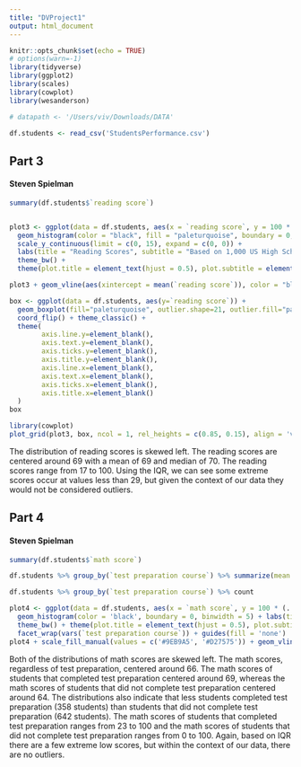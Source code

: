 ```yaml
---
title: "DVProject1"
output: html_document
---
```


```r
knitr::opts_chunk$set(echo = TRUE)
# options(warn=-1)
library(tidyverse)
library(ggplot2)
library(scales)
library(cowplot)
library(wesanderson)

# datapath <- '/Users/viv/Downloads/DATA'
```  

```r
df.students <- read_csv('StudentsPerformance.csv')
```




## Part 3
#### Steven Spielman

```r
summary(df.students$`reading score`)


plot3 <- ggplot(data = df.students, aes(x = `reading score`, y = 100 * (..count../sum(..count..)))) +
  geom_histogram(color = "black", fill = "paleturquoise", boundary = 0, binwidth = 5)  +
  scale_y_continuous(limit = c(0, 15), expand = c(0, 0)) +
  labs(title = "Reading Scores", subtitle = "Based on 1,000 US High School Students", x = "Score", y = "Percent (%)", caption = "Data From Kaggle: Student Performance")  +
  theme_bw() +
  theme(plot.title = element_text(hjust = 0.5), plot.subtitle = element_text(hjust = 0.5))

plot3 + geom_vline(aes(xintercept = mean(`reading score`)), color = "black", linetype = "dashed", size = 0.8)

box <- ggplot(data = df.students, aes(y=`reading score`)) +
  geom_boxplot(fill="paleturquoise", outlier.shape=21, outlier.fill="paleturquoise", outlier.alpha=0.3) +
  coord_flip() + theme_classic() +
  theme(
        axis.line.y=element_blank(),
        axis.text.y=element_blank(),
        axis.ticks.y=element_blank(),
        axis.title.y=element_blank(),
        axis.line.x=element_blank(),
        axis.text.x=element_blank(),
        axis.ticks.x=element_blank(),
        axis.title.x=element_blank()
  )
box

library(cowplot)
plot_grid(plot3, box, ncol = 1, rel_heights = c(0.85, 0.15), align = 'v', axis = 'lr')
```

The distribution of reading scores is skewed left. The reading scores are centered around 69 with a mean of 69 and median of 70. The reading scores range from 17 to 100. Using the IQR, we can see some extreme scores occur at values less than 29, but given the context of our data they would not be considered outliers.



## Part 4
#### Steven Spielman

```r
summary(df.students$`math score`)

df.students %>% group_by(`test preparation course`) %>% summarize(mean = mean(`math score`), median = median(`math score`), max = max(`math score`), min = min(`math score`))

df.students %>% group_by(`test preparation course`) %>% count

plot4 <- ggplot(data = df.students, aes(x = `math score`, y = 100 * (..count../sum(..count..)), fill = `test preparation course`)) +
  geom_histogram(color = 'black', boundary = 0, binwidth = 5) + labs(title = "Math Scores by Test Preparation", subtitle = "Based on 1,000 US High School Students", x = "Score", y = "Percent (%)", caption = "Data From Kaggle: Student Performance")  + scale_y_continuous(limit = c(0, 10), expand = c(0, 0)) + 
  theme_bw() + theme(plot.title = element_text(hjust = 0.5), plot.subtitle = element_text(hjust = 0.5)) +
  facet_wrap(vars(`test preparation course`)) + guides(fill = 'none') 
plot4 + scale_fill_manual(values = c('#9EB9A5', '#D27575')) + geom_vline(aes(xintercept = mean(`math score`)), color = "black", linetype = "dashed", size = 0.5)
```

Both of the distributions of math scores are skewed left. The math scores, regardless of test preparation, centered around 66. The math scores of students that completed test preparation centered around 69, whereas the math scores of students that did not complete test preparation centered around 64. The distributions also indicate that less students completed test preparation (358 students) than students that did not complete test preparation (642 students). The math scores of students that completed test preparation ranges from 23 to 100 and the math scores of students that did not complete test preparation ranges from 0 to 100. Again, based on IQR there are a few extreme low scores, but within the context of our data, there are no outliers.
